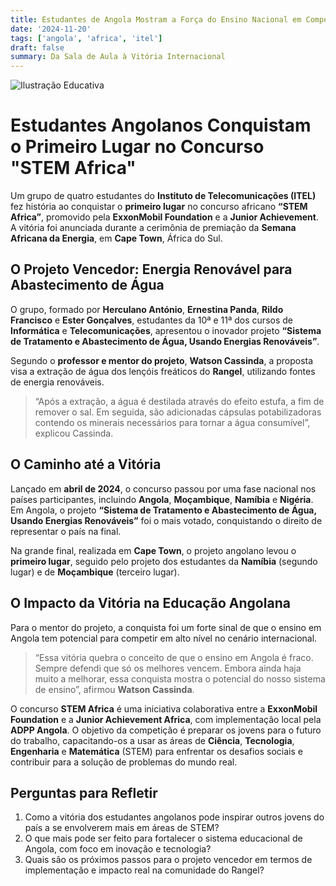 ```yaml
---
title: Estudantes de Angola Mostram a Força do Ensino Nacional em Competição Internacional de Inovação
date: '2024-11-20'
tags: ['angola', 'africa', 'itel']
draft: false
summary: Da Sala de Aula à Vitória Internacional
---
```




![Ilustração Educativa](https://i.ibb.co/qCdjy6h/Design-sem-nome.png)


# Estudantes Angolanos Conquistam o Primeiro Lugar no Concurso "STEM Africa"  

Um grupo de quatro estudantes do **Instituto de Telecomunicações (ITEL)** fez história ao conquistar o **primeiro lugar** no concurso africano **“STEM Africa”**, promovido pela **ExxonMobil Foundation** e a **Junior Achievement**. A vitória foi anunciada durante a cerimônia de premiação da **Semana Africana da Energia**, em **Cape Town**, África do Sul.  

## O Projeto Vencedor: Energia Renovável para Abastecimento de Água  

O grupo, formado por **Herculano António**, **Ernestina Panda**, **Rildo Francisco** e **Ester Gonçalves**, estudantes da 10ª e 11ª dos cursos de **Informática** e **Telecomunicações**, apresentou o inovador projeto **“Sistema de Tratamento e Abastecimento de Água, Usando Energias Renováveis”**.  

Segundo o **professor e mentor do projeto**, **Watson Cassinda**, a proposta visa a extração de água dos lençóis freáticos do **Rangel**, utilizando fontes de energia renováveis.  

> “Após a extração, a água é destilada através do efeito estufa, a fim de remover o sal. Em seguida, são adicionadas cápsulas potabilizadoras contendo os minerais necessários para tornar a água consumível”, explicou Cassinda.  

## O Caminho até a Vitória  

Lançado em **abril de 2024**, o concurso passou por uma fase nacional nos países participantes, incluindo **Angola**, **Moçambique**, **Namíbia** e **Nigéria**. Em Angola, o projeto **“Sistema de Tratamento e Abastecimento de Água, Usando Energias Renováveis”** foi o mais votado, conquistando o direito de representar o país na final.  

Na grande final, realizada em **Cape Town**, o projeto angolano levou o **primeiro lugar**, seguido pelo projeto dos estudantes da **Namíbia** (segundo lugar) e de **Moçambique** (terceiro lugar).  

## O Impacto da Vitória na Educação Angolana  

Para o mentor do projeto, a conquista foi um forte sinal de que o ensino em Angola tem potencial para competir em alto nível no cenário internacional.  

> “Essa vitória quebra o conceito de que o ensino em Angola é fraco. Sempre defendi que só os melhores vencem. Embora ainda haja muito a melhorar, essa conquista mostra o potencial do nosso sistema de ensino”, afirmou **Watson Cassinda**.  

O concurso **STEM Africa** é uma iniciativa colaborativa entre a **ExxonMobil Foundation** e a **Junior Achievement Africa**, com implementação local pela **ADPP Angola**. O objetivo da competição é preparar os jovens para o futuro do trabalho, capacitando-os a usar as áreas de **Ciência**, **Tecnologia**, **Engenharia** e **Matemática** (STEM) para enfrentar os desafios sociais e contribuir para a solução de problemas do mundo real.  

## Perguntas para Refletir  

1. Como a vitória dos estudantes angolanos pode inspirar outros jovens do país a se envolverem mais em áreas de STEM?  
2. O que mais pode ser feito para fortalecer o sistema educacional de Angola, com foco em inovação e tecnologia?  
3. Quais são os próximos passos para o projeto vencedor em termos de implementação e impacto real na comunidade do Rangel?  
